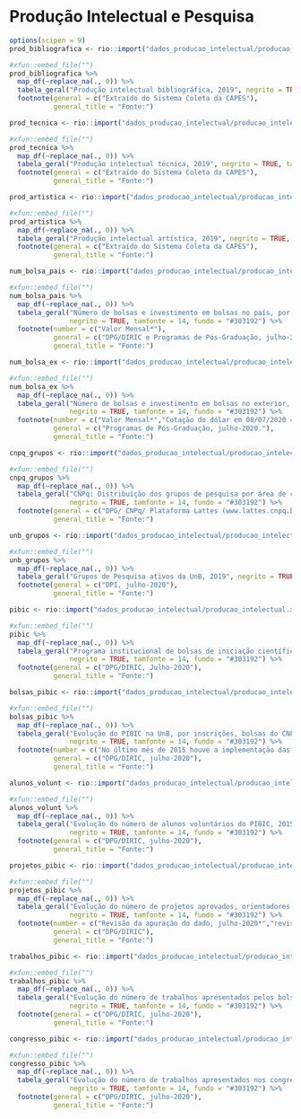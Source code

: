 # Produção Intelectual e Pesquisa {#pip}

```r
options(scipen = 9)
prod_bibliografica <- rio::import("dados_producao_intelectual/producao_intelectual.xlsx", sheet=1)
```

```r
#xfun::embed_file("")
prod_bibliografica %>% 
  map_df(~replace_na(., 0)) %>% 
  tabela_geral("Produção intelectual bibliográfica, 2019", negrito = TRUE, tamfonte = 14, fundo = "#303192") %>% 
  footnote(general = c("Extraído do Sistema Coleta da CAPES"),
           general_title = "Fonte:")
```


```r
prod_tecnica <- rio::import("dados_producao_intelectual/producao_intelectual.xlsx", sheet=2)

```

```r
#xfun::embed_file("")
prod_tecnica %>% 
  map_df(~replace_na(., 0)) %>% 
  tabela_geral("Produção intelectual técnica, 2019", negrito = TRUE, tamfonte = 14, fundo = "#303192") %>% 
  footnote(general = c("Extraído do Sistema Coleta da CAPES"),
           general_title = "Fonte:")
```


```r
prod_artistica <- rio::import("dados_producao_intelectual/producao_intelectual.xlsx", sheet=3)

```

```r
#xfun::embed_file("")
prod_artistica %>% 
  map_df(~replace_na(., 0)) %>% 
  tabela_geral("Produção intelectual artística, 2019", negrito = TRUE, tamfonte = 14, fundo = "#303192") %>% 
  footnote(general = c("Extraído do Sistema Coleta da CAPES"),
           general_title = "Fonte:")
```


```r
num_bolsa_pais <- rio::import("dados_producao_intelectual/producao_intelectual.xlsx", sheet=4)

```

```r
#xfun::embed_file("")
num_bolsa_pais %>% 
  map_df(~replace_na(., 0)) %>% 
  tabela_geral("Número de bolsas e investimento em bolsas no país, por modalidade, 2019", 
               negrito = TRUE, tamfonte = 14, fundo = "#303192") %>% 
  footnote(number = c("Valor Mensal*"),
           general = c("DPG/DIRIC e Programas de Pós-Graduação, julho-2020"),
           general_title = "Fonte:")
```


```r
num_bolsa_ex <- rio::import("dados_producao_intelectual/producao_intelectual.xlsx", sheet=5)

```

```r
#xfun::embed_file("")
num_bolsa_ex %>% 
  map_df(~replace_na(., 0)) %>% 
  tabela_geral("Número de bolsas e investimento em bolsas no exterior, por modalidade – UnB, 2019", 
               negrito = TRUE, tamfonte = 14, fundo = "#303192") %>% 
  footnote(number = c("Valor Mensal*","Cotação do dólar em 08/07/2020 = R$ 6,02"),
           general = c("Programas de Pós-Graduação, julho-2020."),
           general_title = "Fonte:")
```

```r
cnpq_grupos <- rio::import("dados_producao_intelectual/producao_intelectual.xlsx", sheet=6)

```

```r
#xfun::embed_file("")
cnpq_grupos %>% 
  map_df(~replace_na(., 0)) %>% 
  tabela_geral("CNPq: Distribuição dos grupos de pesquisa por área de conhecimento cadastrados no diretório, 2019", 
               negrito = TRUE, tamfonte = 14, fundo = "#303192") %>% 
  footnote(general = c("DPG/ CNPq/ Plataforma Lattes (www.lattes.cnpq.br/web/dgp), julho-2020"),
           general_title = "Fonte:")
```

```r
unb_grupos <- rio::import("dados_producao_intelectual/producao_intelectual.xlsx", sheet=7)

```

```r
#xfun::embed_file("")
unb_grupos %>% 
  map_df(~replace_na(., 0)) %>% 
  tabela_geral("Grupos de Pesquisa ativos da UnB, 2019", negrito = TRUE, tamfonte = 14, fundo = "#303192") %>% 
  footnote(general = c("DPI, julho-2020"),
           general_title = "Fonte:")
```

```r
pibic <- rio::import("dados_producao_intelectual/producao_intelectual.xlsx", sheet=8)

```

```r
#xfun::embed_file("")
pibic %>% 
  map_df(~replace_na(., 0)) %>% 
  tabela_geral("Programa institucional de bolsas de iniciação científica – PIBIC, 2019", 
               negrito = TRUE, tamfonte = 14, fundo = "#303192") %>% 
  footnote(general = c("DPG/DIRIC, Julho-2020"),
           general_title = "Fonte:")
```

```r
bolsas_pibic <- rio::import("dados_producao_intelectual/producao_intelectual.xlsx", sheet=9)

```

```r
#xfun::embed_file("")
bolsas_pibic %>% 
  map_df(~replace_na(., 0)) %>% 
  tabela_geral("Evolução do PIBIC na UnB, por inscrições, bolsas do CNPq e da UnB, 2015 a 2019", 
               negrito = TRUE, tamfonte = 14, fundo = "#303192") %>% 
  footnote(number = c("No último mês de 2015 houve a implementação das bolsas da FAP-DF*","Revisão da apuração do dado, julho-2020**","Em 2019, a FAPDF concedeu 352 bolsas de IC à UnB ***"),
           general = c("DPG/DIRIC, julho-2020"),
           general_title = "Fonte:")
```

```r
alunos_volunt <- rio::import("dados_producao_intelectual/producao_intelectual.xlsx", sheet=10)

```

```r
#xfun::embed_file("")
alunos_volunt %>% 
  map_df(~replace_na(., 0)) %>% 
  tabela_geral("Evolução do número de alunos voluntários do PIBIC, 2015 a 2019", 
               negrito = TRUE, tamfonte = 14, fundo = "#303192") %>% 
  footnote(general = c("DPG/DIRIC, julho-2020"),
           general_title = "Fonte:")
```

```r
projetos_pibic <- rio::import("dados_producao_intelectual/producao_intelectual.xlsx", sheet=11)

```

```r
#xfun::embed_file("")
projetos_pibic %>% 
  map_df(~replace_na(., 0)) %>% 
  tabela_geral("Evolução do número de projetos aprovados, orientadores e bolsistas do PIBIC, 2015 a 2019", 
               negrito = TRUE, tamfonte = 14, fundo = "#303192") %>% 
  footnote(number = c("Revisão da apuração do dado, julho-2020*","revisão da apuração do dado, julho-2020**"),
           general = c("DPG/DIRIC"),
           general_title = "Fonte:")
```

```r
trabalhos_pibic <- rio::import("dados_producao_intelectual/producao_intelectual.xlsx", sheet=12)

```

```r
#xfun::embed_file("")
trabalhos_pibic %>% 
  map_df(~replace_na(., 0)) %>% 
  tabela_geral("Evolução do número de trabalhos apresentados pelos bolsistas do PIBIC nas reuniões da SBPC, 2015 a 2019", 
               negrito = TRUE, tamfonte = 14, fundo = "#303192") %>% 
  footnote(general = c("DPG/DIRIC, julho-2020"),
           general_title = "Fonte:")
```

```r
congresso_pibic <- rio::import("dados_producao_intelectual/producao_intelectual.xlsx", sheet=12)

```

```r
#xfun::embed_file("")
congresso_pibic %>% 
  map_df(~replace_na(., 0)) %>% 
  tabela_geral("Evolução do número de trabalhos apresentados nos congressos do PIBIC – UnB, 2015 a 2019", 
               negrito = TRUE, tamfonte = 14, fundo = "#303192") %>% 
  footnote(general = c("DPG/DIRIC, julho-2020"),
           general_title = "Fonte:")
```
